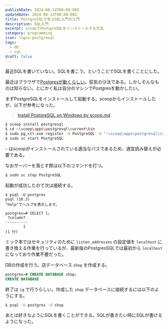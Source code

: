 ```yaml
---
publishDate: 2024-08-14T00:00:00Z
updateDate: 2024-08-14T00:00:00Z
title: PostgreSQLで学ぶSQL入門の入門
description: SQL入門
excerpt: scoopでPostgreSQLをインストールする方法
category: programming
icon: logos:postgresql
tags:
  - db
  - sql
draft: false
---
```


最近SQLを書いていない。SQLを書こう。ということでSQLを書くことにした。

最近はブラウザで[Postgresが動くらしい](https://pglite.dev/)。狂気の沙汰である。しかしそんなものは知らない。とにかく私は自分のマシンでPostgresを動かしたい。

まずPostgreSQLをインストールして起動する。scoopからインストールしたが、以下が参考になった。

> [Install PostgreSQL on Windows by scoop.md](https://gist.github.com/ergin/51bc961b77fcc73394a6c6ba7e54ba0a)

```bash
$ scoop install postgresql
$ cd ~\scoop\apps\postgresql\current\bin
$ sudo pg_ctl.exe register -N PostgreSQL -D "~\scoop\apps\postgresql\current\data" -S auto
$ sudo sc start PostgreSQL
```

`~` はscoopがインストールされている適当なパスであるため、適宜読み替えが必要である。

なおサーバーを落とす際は以下のコマンドを打つ。

```bash
$ sudo sc stop PostgreSQL
```

起動が成功したので次は接続する。

```
$ psql -U postgres
psql (16.3)
"help"でヘルプを表示します。

postgres=# SELECT 1;
 ?column?
----------
        1
(1 行)
```

ミック本ではセキュリティのために `listen_addresses` の設定値を `localhost` に書き換える作業を行っているが、最新版のPostgresSQLでは最初から `localhost` になっており作業不要だった。

DBの作成を行う。店データベース `shop` を作成する。

```sql
postgres=# CREATE DATABASE shop;
CREATE DATABASE
```

終了は `\q` で行うらしい。作成した `shop` データベースに接続するには以下のようにする。


```bash
$ psql -U postgres -d shop
```

あとは好きなようにSQLを書くことができる。SQLが書きたい時にSQLが書けるようになった。
